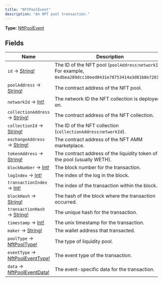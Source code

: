 ```yaml
---
title: "NftPoolEvent"
description: "An NFT pool transaction."
---
```


**Type:** [NftPoolEvent](/api-reference/types/nftpoolevent)

## Fields

| Name | Description |
|------|-------------|
| `id` → [String!](/api-reference/types/string) | The ID of the NFT pool (`poolAddress`:`networkId`). For example, `0xdbea289dcc10eed8431e78753414a3d81b8e7201:1`. |
| `poolAddress` → [String!](/api-reference/types/string) | The contract address of the NFT pool. |
| `networkId` → [Int!](/api-reference/types/int) | The network ID the NFT collection is deployed on. |
| `collectionAddress` → [String!](/api-reference/types/string) | The contract address of the NFT collection. |
| `collectionId` → [String!](/api-reference/types/string) | The ID of the NFT collection (`collectionAddress`:`networkId`). |
| `exchangeAddress` → [String!](/api-reference/types/string) | The contract address of the NFT AMM marketplace. |
| `tokenAddress` → [String!](/api-reference/types/string) | The contract address of the liquidity token of the pool (usually WETH). |
| `blockNumber` → [Int!](/api-reference/types/int) | The block number for the transaction. |
| `logIndex` → [Int!](/api-reference/types/int) | The index of the log in the block. |
| `transactionIndex` → [Int!](/api-reference/types/int) | The index of the transaction within the block. |
| `blockHash` → [String!](/api-reference/types/string) | The hash of the block where the transaction occurred. |
| `transactionHash` → [String!](/api-reference/types/string) | The unique hash for the transaction. |
| `timestamp` → [Int!](/api-reference/types/int) | The unix timestamp for the transaction. |
| `maker` → [String!](/api-reference/types/string) | The wallet address that transacted. |
| `poolType` → [NftPoolType!](/api-reference/types/nftpooltype) | The type of liquidity pool. |
| `eventType` → [NftPoolEventType!](/api-reference/types/nftpooleventtype) | The event type of the transaction. |
| `data` → [NftPoolEventData!](/api-reference/types/nftpooleventdata) | The event-specific data for the transaction. |

